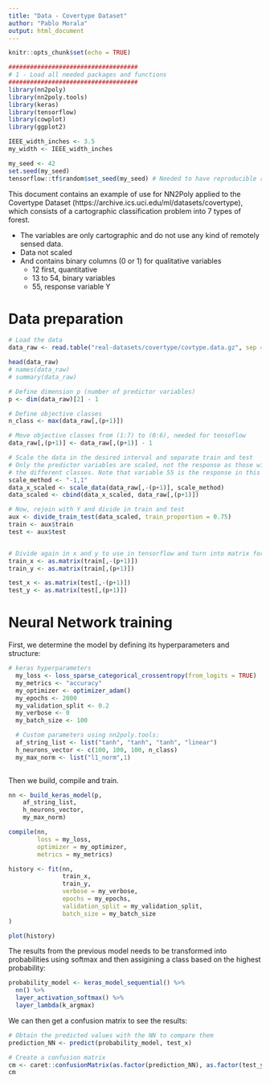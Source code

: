 ```yaml
---
title: "Data - Covertype Dataset"
author: "Pablo Morala"
output: html_document
---
```


```r
knitr::opts_chunk$set(echo = TRUE)

####################################
# 1 - Load all needed packages and functions
####################################
library(nn2poly)
library(nn2poly.tools)
library(keras)
library(tensorflow)
library(cowplot)
library(ggplot2)

IEEE_width_inches <- 3.5
my_width <- IEEE_width_inches

my_seed <- 42
set.seed(my_seed)
tensorflow::tf$random$set_seed(my_seed) # Needed to have reproducible results with keras
```


This document contains an example of use for NN2Poly applied to the Covertype Dataset (https://archive.ics.uci.edu/ml/datasets/covertype), which consists of a cartographic classification problem into 7 types of forest.

- The variables are only cartographic and do not use any kind of remotely sensed data. 
- Data not scaled
- And contains binary columns (0 or 1) for qualitative variables
  - 12 first, quantitative
  - 13 to 54, binary variables
  - 55, response variable Y

# Data preparation

```r
# Load the data
data_raw <- read.table("real-datasets/covertype/covtype.data.gz", sep = ",")

head(data_raw)
# names(data_raw)
# summary(data_raw)

# Define dimension p (number of predictor variables)
p <- dim(data_raw)[2] - 1

# Define objective classes
n_class <- max(data_raw[,(p+1)])

# Move objective classes from (1:7) to (0:6), needed for tensoflow
data_raw[,(p+1)] <- data_raw[,(p+1)] - 1
```

```r
# Scale the data in the desired interval and separate train and test
# Only the predictor variables are scaled, not the response as those will be
# the different classes. Note that variable 55 is the response in this case.
scale_method <- "-1,1"
data_x_scaled <- scale_data(data_raw[,-(p+1)], scale_method)
data_scaled <- cbind(data_x_scaled, data_raw[,(p+1)])

# Now, rejoin with Y and divide in train and test
aux <- divide_train_test(data_scaled, train_proportion = 0.75)
train <- aux$train
test <- aux$test


# Divide again in x and y to use in tensorflow and turn into matrix form
train_x <- as.matrix(train[,-(p+1)])
train_y <- as.matrix(train[,(p+1)])

test_x <- as.matrix(test[,-(p+1)])
test_y <- as.matrix(test[,(p+1)])
```

# Neural Network training

First, we determine the model by defining its hyperparameters and structure:

```r
# keras hyperparameters 
  my_loss <- loss_sparse_categorical_crossentropy(from_logits = TRUE)
  my_metrics <- "accuracy"
  my_optimizer <- optimizer_adam()
  my_epochs <- 2000
  my_validation_split <- 0.2
  my_verbose <- 0
  my_batch_size <- 100

  # Custom parameters using nn2poly.tools:
  af_string_list <- list("tanh", "tanh", "tanh", "linear")
  h_neurons_vector <- c(100, 100, 100, n_class) 
  my_max_norm <- list("l1_norm",1)
  
```

Then we build, compile and train.

```r
nn <- build_keras_model(p,
    af_string_list,
    h_neurons_vector,
    my_max_norm)

compile(nn,
        loss = my_loss,
        optimizer = my_optimizer,
        metrics = my_metrics)

history <- fit(nn,
               train_x,
               train_y,
               verbose = my_verbose,
               epochs = my_epochs,
               validation_split = my_validation_split,
               batch_size = my_batch_size
)
```


```r
plot(history)
```

The results from the previous model needs to be transformed into probabilities using softmax and then assigining a class based on the highest probability: 

```r
probability_model <- keras_model_sequential() %>%
  nn() %>%
  layer_activation_softmax() %>%
  layer_lambda(k_argmax)
```

We can then get a confusion matrix to see the results:

```r
# Obtain the predicted values with the NN to compare them
prediction_NN <- predict(probability_model, test_x)

# Create a confusion matrix
cm <- caret::confusionMatrix(as.factor(prediction_NN), as.factor(test_y))
cm

```



